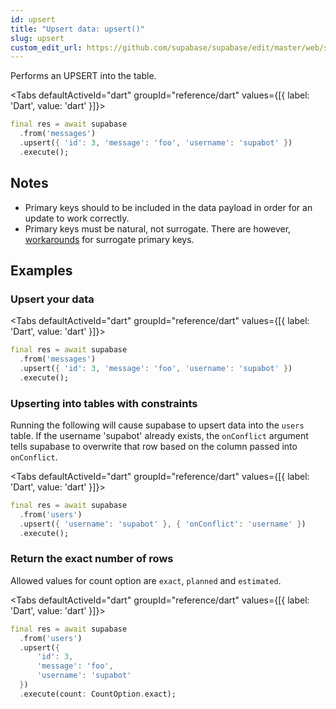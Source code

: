 ```yaml
---
id: upsert
title: "Upsert data: upsert()"
slug: upsert
custom_edit_url: https://github.com/supabase/supabase/edit/master/web/spec/dart.yml
---
```



Performs an UPSERT into the table.


<Tabs
  defaultActiveId="dart"
  groupId="reference/dart"
  values={[{ label: 'Dart', value: 'dart' }]}>

<TabsPanel id="dart" label="dart">

```dart
final res = await supabase
  .from('messages')
  .upsert({ 'id': 3, 'message': 'foo', 'username': 'supabot' })
  .execute();
```


</TabsPanel>

</Tabs>





## Notes

- Primary keys should to be included in the data payload in order for an update to work correctly. 
- Primary keys must be natural, not surrogate. There are however, [workarounds](https://github.com/PostgREST/postgrest/issues/1118) for surrogate primary keys.










## Examples

### Upsert your data



<Tabs
  defaultActiveId="dart"
  groupId="reference/dart"
  values={[{ label: 'Dart', value: 'dart' }]}>

<TabsPanel id="dart" label="dart">

```dart
final res = await supabase
  .from('messages')
  .upsert({ 'id': 3, 'message': 'foo', 'username': 'supabot' })
  .execute();
```


</TabsPanel>

</Tabs>

### Upserting into tables with constraints

Running the following will cause supabase to upsert data into the `users` table. 
If the username 'supabot' already exists, the `onConflict` argument tells supabase to overwrite that row 
based on the column passed into `onConflict`.


<Tabs
  defaultActiveId="dart"
  groupId="reference/dart"
  values={[{ label: 'Dart', value: 'dart' }]}>

<TabsPanel id="dart" label="dart">

```dart
final res = await supabase
  .from('users')
  .upsert({ 'username': 'supabot' }, { 'onConflict': 'username' })
  .execute();
```


</TabsPanel>

</Tabs>

### Return the exact number of rows

Allowed values for count option are `exact`, `planned` and `estimated`.


<Tabs
  defaultActiveId="dart"
  groupId="reference/dart"
  values={[{ label: 'Dart', value: 'dart' }]}>

<TabsPanel id="dart" label="dart">

```dart
final res = await supabase
  .from('users')
  .upsert({ 
      'id': 3,
      'message': 'foo', 
      'username': 'supabot' 
  })
  .execute(count: CountOption.exact);
```


</TabsPanel>

</Tabs>